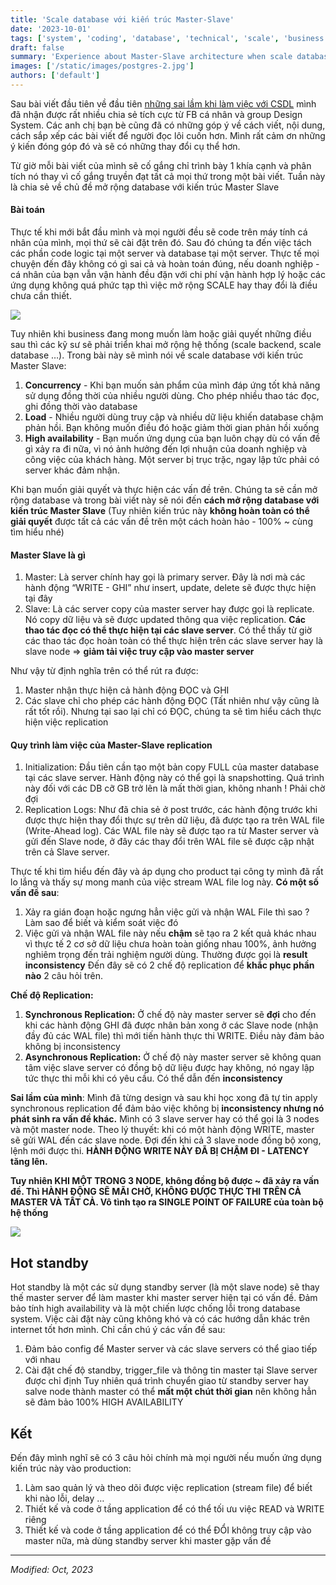 ```yaml
---
title: 'Scale database với kiến trúc Master-Slave'
date: '2023-10-01'
tags: ['system', 'coding', 'database', 'technical', 'scale', 'business growth']
draft: false
summary: 'Experience about Master-Slave architecture when scale database'
images: ['/static/images/postgres-2.jpg']
authors: ['default']
---
```


Sau bài viết đầu tiên về đầu tiên [những sai lầm khi làm việc với CSDL](https://nmdan.com/blog/database-postgres-1-vietnamese) mình đã nhận được rất nhiều chia sẻ tích cực từ FB cá nhân và group Design System. Các anh chị bạn bè cũng đã có những góp ý về cách viết, nội dung, cách sắp xếp các bài viết để người đọc lôi cuốn hơn. Mình rất cảm ơn những ý kiến đóng góp đó và sẽ có những thay đổi cụ thể hơn.

Từ giờ mỗi bài viết của mình sẽ cố gắng chỉ trình bày 1 khía cạnh và phân tích nó thay vì cố gắng truyền đạt tất cả mọi thứ trong một bài viết. Tuần này là chia sẻ về chủ đề mở rộng database với kiến trúc Master Slave

#### Bài toán

Thực tế khi mới bắt đầu mình và mọi người đều sẽ code trên máy tính cá nhân của mình, mọi thứ sẽ cài đặt trên đó. Sau đó chúng ta đến việc tách các phần code logic tại một server và database tại một server.
Thực tế mọi chuyện đến đây không có gì sai cả và hoàn toán đúng, nếu doanh nghiệp - cá nhân của bạn vẫn vận hành đều đặn với chi phí vận hành hợp lý hoặc các ứng dụng không quá phức tạp thì việc mở rộng SCALE hay thay đổi là điều chưa cần thiết.

![](/media/blog/scale-database-with-master-slave/simple.png)

Tuy nhiên khi business đang mong muốn làm hoặc giải quyết những điều sau thì các kỹ sư sẽ phải triển khai mở rộng hệ thống (scale backend, scale database …). Trong bài này sẽ mình nói về scale database với kiến trúc Master Slave:

1. **Concurrency** - Khi bạn muốn sản phẩm của mình đáp ứng tốt khả năng sử dụng đồng thời của nhiều người dùng. Cho phép nhiều thao tác đọc, ghi đồng thời vào database
2. **Load** - Nhiều người dùng truy cập và nhiều dữ liệu khiến database chậm phản hồi. Bạn không muốn điều đó hoặc giảm thời gian phản hồi xuống
3. **High availability** - Bạn muốn ứng dụng của bạn luôn chạy dù có vấn đề gì xảy ra đi nữa, vì nó ảnh hưởng đến lợi nhuận của doanh nghiệp và công việc của khách hàng. Một server bị trục trặc, ngay lập tức phải có server khác đảm nhận.

Khi bạn muốn giải quyết và thực hiện các vấn đề trên. Chúng ta sẽ cần mở rộng database và trong bài viết này sẽ nói đến **cách mở rộng database với kiến trúc Master Slave** (Tuy nhiên kiến trúc này **không hoàn toàn có thể giải quyết** được tất cả các vấn đề trên một cách hoàn hảo - 100% ~ cùng tìm hiểu nhé)

#### Master Slave là gì

1. Master: Là server chính hay gọi là primary server. Đây là nơi mà các hành động “WRITE - GHI” như insert, update, delete sẽ được thực hiện tại đây
2. Slave: Là các server copy của master server hay được gọi là replicate. Nó copy dữ liệu và sẽ được updated thông qua việc replication. **Các thao tác đọc có thể thực hiện tại các slave server**. Có thể thấy từ giờ các thao tác đọc hoàn toàn có thể thực hiện trên các slave server hay là slave node ⇒ **giảm tải việc truy cập vào master server**

Như vậy từ định nghĩa trên có thể rút ra được:
1. Master nhận thực hiện cả hành động ĐỌC và GHI
2. Các slave chỉ cho phép các hành động ĐỌC (Tất nhiên như vậy cũng là rất tốt rồi). Nhưng tại sao lại chỉ có ĐỌC, chúng ta sẽ tìm hiểu cách thực hiện việc replication

#### Quy trình làm việc của Master-Slave replication

1. Initialization: Đầu tiên cần tạo một bản copy FULL của master database tại các slave server. Hành động này có thể gọi là snapshotting. Quá trình này đối với các DB cỡ GB trở lên là mất thời gian, không nhanh ! Phải chờ đợi
2. Replication Logs: Như đã chia sẻ ở post trước, các hành động trước khi được thực hiện thay đổi thực sự trên dữ liệu, đã được tạo ra trên WAL file (Write-Ahead log).
    Các WAL file này sẽ được tạo ra từ Master server và gửi đến Slave node, ở đây các thay đổi trên WAL file sẽ được cập nhật trên cả Slave server.

Thực tế khi tìm hiểu đến đây và áp dụng cho product tại công ty mình đã rất lo lắng và thấy sự mong manh của việc stream WAL file log này. **Có một số vấn đề sau**:

1. Xảy ra gián đoạn hoặc ngưng hẳn việc gửi và nhận WAL File thì sao ? Làm sao để biết và kiểm soát việc đó
2. Việc gửi và nhận WAL file này nếu **chậm** sẽ tạo ra 2 kết quả khác nhau vì thực tế 2 cơ sở dữ  liệu chưa hoàn toàn giống nhau 100%, ảnh hưởng nghiêm trọng đến trải nghiệm người dùng. Thường được gọi là **result inconsistency**
Đến đây sẽ có 2 chế độ replication để **khắc phục phần nào** 2 câu hỏi trên.

**Chế độ Replication:**

1. **Synchronous Replication:** Ở chế độ này master server sẽ **đợi** cho đến khi các hành động GHI  đã được nhân bản xong ở các Slave node (nhận đầy đủ các WAL file) thì mới tiến hành thực thi WRITE. Điều này đảm bảo không bị inconsistency
2. **Asynchronous Replication:** Ở chế độ này master server sẽ không quan tâm việc slave server có đồng bộ dữ liệu được hay không, nó ngay lập tức thực thi mỗi khi có yêu cầu. Có thể dẫn đến **inconsistency**

**Sai lầm của mình**: Mình đã từng design và sau khi học xong đã tự tin apply synchronous replication để đảm bảo việc không bị **inconsistency nhưng nó phát sinh ra vấn đề khác.**
Mình có 3 slave server hay có thể gọi là 3 nodes và một master node. Theo lý thuyết: khi có một hành động WRITE, master sẽ gửi WAL đến các slave node. Đợi đến khi cả 3 slave node đồng bộ xong, lệnh mới được thi. **HÀNH ĐỘNG WRITE NÀY ĐÃ BỊ CHẬM ĐI - LATENCY tăng lên.**

**Tuy nhiên KHI MỘT TRONG 3 NODE, không đồng bộ được ~ đã xảy ra vấn đề. Thì HÀNH ĐỘNG SẼ MÃI CHỜ, KHÔNG ĐƯỢC THỰC THI TRÊN CẢ MASTER VÀ TẤT CẢ. Vô tình tạo ra SINGLE POINT OF FAILURE của toàn bộ hệ thống**

![](/media/blog/scale-database-with-master-slave/dif.png)


## Hot standby

Hot standby là một các sử dụng standby server (là một slave node) sẽ thay thế master server để làm master khi master server hiện tại có vấn đề. Đảm bảo tính high availability và là một chiến lược chống lỗi trong database system.
Việc cài đặt này cũng không khó và có các hướng dẫn khác trên internet tốt hơn mình. Chỉ cần chú ý các vấn đề sau:

1. Đảm bảo config để Master server và các slave servers có thể giao tiếp với nhau
2. Cài đặt chế độ standby, trigger_file và thông tin master tại Slave server được chỉ định
Tuy nhiên quá trình chuyển giao từ standby server hay salve node thành master có thể **mất một chút thời gian** nên không hẳn sẽ đảm bảo 100% HIGH AVAILABILITY

## Kết
Đến đây mình nghĩ sẽ có 3 câu hỏi chính mà mọi người nếu muốn ứng dụng kiến trúc này vào production:
1. Làm sao quản lý và theo dõi được việc replication (stream file) để biết khi nào lỗi, delay …
2. Thiết kế và code ở tầng application để có thể tối ưu việc READ và WRITE riêng
3. Thiết kế và code ở tầng application để có thể ĐỔI không truy cập vào master nữa, mà dùng standby server khi master gặp vấn đề

---

*Modified: Oct, 2023*